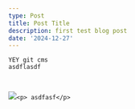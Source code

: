 ```yaml
---
type: Post
title: Post Title
description: first test blog post
date: '2024-12-27'
---
```

```
YEY git cms
asdflasdf


```

```
```

![](https://preview--testtemplateblog-ef063.stackbit.dev/_static/app-assets/public/images/bmc-logo-no-background%20\(1\).png)`<p> asdfasf</p>`
